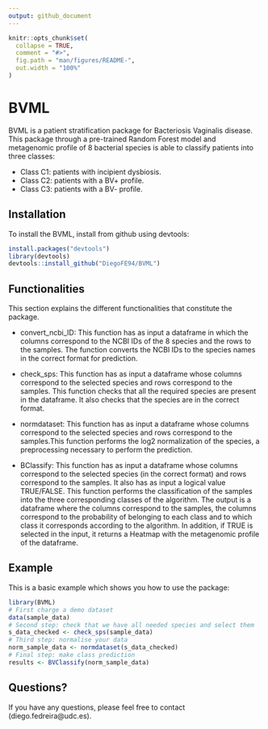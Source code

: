 ```yaml
---
output: github_document
---
```


<!-- README.md is generated from README.Rmd. Please edit that file -->

```r
knitr::opts_chunk$set(
  collapse = TRUE,
  comment = "#>",
  fig.path = "man/figures/README-",
  out.width = "100%"
)
```

# BVML

<!-- badges: start -->
<!-- badges: end -->

BVML is a patient stratification package for Bacteriosis Vaginalis disease. This package through a pre-trained Random Forest model and metagenomic profile of 8 bacterial species is able to classify patients into three classes:

- Class C1: patients with incipient dysbiosis.
- Class C2: patients with a BV+ profile.
- Class C3: patients with a BV- profile.

## Installation

To install the BVML, install from github using devtools:

``` r
install.packages("devtools")
library(devtools)
devtools::install_github("DiegoFE94/BVML")
```
## Functionalities

This section explains the different functionalities that constitute the package.

- convert_ncbi_ID: This function has as input a dataframe in which the columns correspond to the NCBI IDs of the 8 species and the rows to the samples. The function converts the NCBI IDs to the species names in the correct format for prediction.

- check_sps: This function has as input a dataframe whose columns correspond to the selected species and rows correspond to the samples. This function checks that all the required species are present in the dataframe. It also checks that the species are in the correct format.

- normdataset: This function has as input a dataframe whose columns correspond to the selected species and rows correspond to the samples.This function performs the log2 normalization of the species, a preprocessing necessary to perform the prediction.

- BClassify: This function has as input a dataframe whose columns correspond to the selected species (in the correct format) and rows correspond to the samples. It also has as input a logical value TRUE/FALSE. This function performs the classification of the samples into the three corresponding classes of the algorithm. The output is a dataframe where the columns correspond to the samples, the columns correspond to the probability of belonging to each class and to which class it corresponds according to the algorithm. In addition, if TRUE is selected in the input, it returns a Heatmap with the metagenomic profile of the dataframe.

## Example

This is a basic example which shows you how to use the package:

```r
library(BVML)
# First charge a demo dataset
data(sample_data)
# Second step: check that we have all needed species and select them
s_data_checked <- check_sps(sample_data)
# Third step: normalise your data
norm_sample_data <- normdataset(s_data_checked)
# Final step: make class prediction
results <- BVClassify(norm_sample_data)

```
## Questions? 
If you have any questions, please feel free to contact (diego.fedreira@udc.es).
